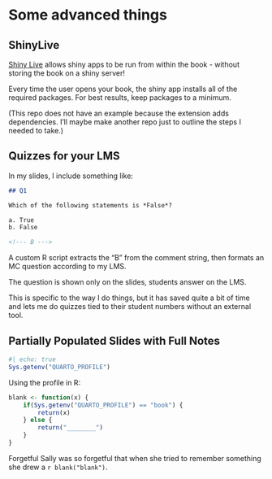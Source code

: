 # Some advanced things

## ShinyLive

[Shiny Live](https://topepo.github.io/shinylive-in-book-test/) allows shiny apps to be run from within the book - without storing the book on a shiny server!

Every time the user opens your book, the shiny app installs all of the required packages. For best results, keep packages to a minimum.

(This repo does not have an example because the extension adds dependencies. I'll maybe make another repo just to outline the steps I needed to take.)

## Quizzes for your LMS

In my slides, I include something like:

```md
## Q1

Which of the following statements is *False*?

a. True
b. False

<!--- B --->
```

A custom R script extracts the "B" from the comment string, then formats an MC question according to my LMS. 

The question is shown only on the slides, students answer on the LMS.

::: {.content-visible when-profile="book"}
This is specific to the way I do things, but it has saved quite a bit of time and lets me do quizzes tied to their student numbers without an external tool.
:::

## Partially Populated Slides with Full Notes

```r
#| echo: true
Sys.getenv("QUARTO_PROFILE")
```

\pspace

Using the profile in R:

```r
blank <- function(x) {
    if(Sys.getenv("QUARTO_PROFILE") == "book") {
        return(x)
    } else {
        return("________")
    }
}
```

Forgetful Sally was so forgetful that when she tried to remember something she drew a `r blank("blank")`.
